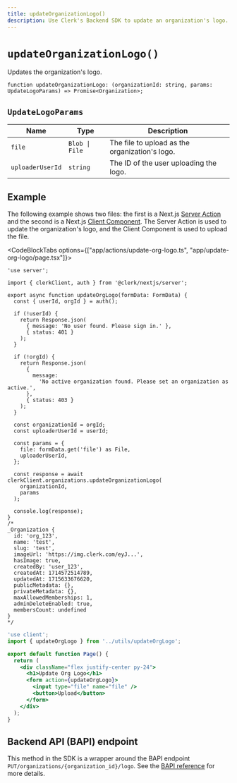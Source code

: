 ```yaml
---
title: updateOrganizationLogo()
description: Use Clerk's Backend SDK to update an organization's logo.
---
```


# `updateOrganizationLogo()`

Updates the organization's logo.

```tsx
function updateOrganizationLogo: (organizationId: string, params: UpdateLogoParams) => Promise<Organization>;
```

## `UpdateLogoParams`

| Name | Type | Description |
| --- | --- | --- |
| `file` | `Blob \| File` | The file to upload as the organization's logo. |
| `uploaderUserId` | `string` | The ID of the user uploading the logo. |

## Example

The following example shows two files: the first is a Next.js [Server Action](https://nextjs.org/docs/app/building-your-application/data-fetching/server-actions-and-mutations) and the second is a Next.js [Client Component](https://nextjs.org/docs/app/building-your-application/rendering/client-components). The Server Action is used to update the organization's logo, and the Client Component is used to upload the file.

<CodeBlockTabs options={["app/actions/update-org-logo.ts", "app/update-org-logo/page.tsx"]}>
```tsx filename="app/actions/update-org-logo.ts" {}
'use server';

import { clerkClient, auth } from '@clerk/nextjs/server';

export async function updateOrgLogo(formData: FormData) {
  const { userId, orgId } = auth();

  if (!userId) {
    return Response.json(
      { message: 'No user found. Please sign in.' },
      { status: 401 }
    );
  }

  if (!orgId) {
    return Response.json(
      {
        message:
          'No active organization found. Please set an organization as active.',
      },
      { status: 403 }
    );
  }

  const organizationId = orgId;
  const uploaderUserId = userId;

  const params = {
    file: formData.get('file') as File,
    uploaderUserId,
  };

  const response = await clerkClient.organizations.updateOrganizationLogo(
    organizationId,
    params
  );

  console.log(response);
}
/*
_Organization {
  id: 'org_123',
  name: 'test',
  slug: 'test',
  imageUrl: 'https://img.clerk.com/eyJ...',
  hasImage: true,
  createdBy: 'user_123',
  createdAt: 1714572514789,
  updatedAt: 1715633676620,
  publicMetadata: {},
  privateMetadata: {},
  maxAllowedMemberships: 1,
  adminDeleteEnabled: true,
  membersCount: undefined
}
*/
```

```jsx filename="app/update-org-logo/page.tsx"
'use client';
import { updateOrgLogo } from '../utils/updateOrgLogo';

export default function Page() {
  return (
    <div className="flex justify-center py-24">
      <h1>Update Org Logo</h1>
      <form action={updateOrgLogo}>
        <input type="file" name="file" />
        <button>Upload</button>
      </form>
    </div>
  );
}

```
</CodeBlockTabs>

## Backend API (BAPI) endpoint

This method in the SDK is a wrapper around the BAPI endpoint `PUT/organizations/{organization_id}/logo`. See the [BAPI reference](https://clerk.com/docs/reference/backend-api/tag/Organizations#operation/UploadOrganizationLogo) for more details.
